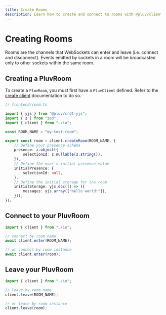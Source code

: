 ```yaml
---
title: Create Rooms
description: Learn how to create and connect to rooms with @pluv/client.
---
```


# Creating Rooms

Rooms are the channels that WebSockets can enter and leave (i.e. connect and disconnect). Events emitted by sockets in a room will be broadcasted only to other sockets within the same room.

## Creating a PluvRoom

To create a `PluvRoom`, you must first have a `PluvClient` defined. Refer to the [create client](/docs/client/create-client) documentation to do so.

```ts
// frontend/room.ts

import { yjs } from "@pluv/crdt-yjs";
import { z } from "zod";
import { client } from "./io";

const ROOM_NAME = "my-test-room";

export const room = client.createRoom(ROOM_NAME, {
    // Define your presence schema
    presence: z.object({
        selectionId: z.nullable(z.string()),
    }),
    // Define the user's initial presence value
    initialPresence: {
        selectionId: null,
    },
    // Define the initial storage for the room
    initialStorage: yjs.doc(() => ({
        messages: yjs.array(["hello world!"]),
    })),
});
```

## Connect to your PluvRoom

```ts
import { client } from "./io";

// connect by room name
await client.enter(ROOM_NAME);

// or connect by room instance
await client.enter(room);
```

## Leave your PluvRoom

```ts
import { client } from "./io";

// leave by room name
client.leave(ROOM_NAME);

// or leave by room instance
client.leave(room);
```
